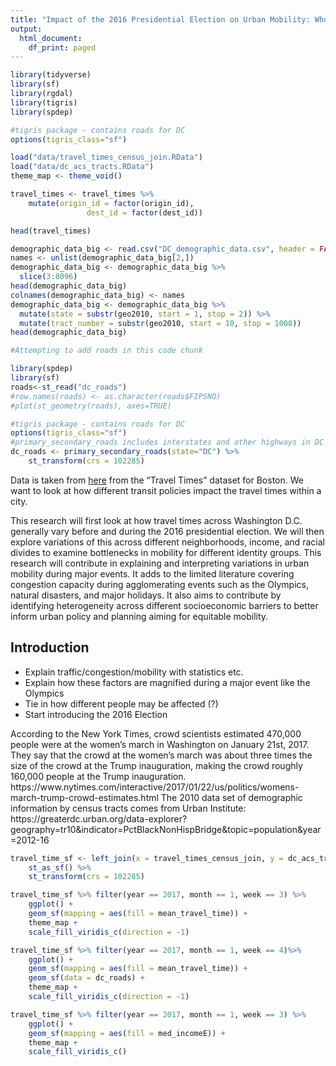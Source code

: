 ```yaml
---
title: "Impact of the 2016 Presidential Election on Urban Mobility: Who is Affected the Most?"
output:
  html_document:
    df_print: paged
---
```


```r
library(tidyverse)
library(sf)
library(rgdal)
library(tigris)
library(spdep)

#tigris package - contains roads for DC
options(tigris_class="sf")

load("data/travel_times_census_join.RData")
load("data/dc_acs_tracts.RData")
theme_map <- theme_void()

travel_times <- travel_times %>%
	mutate(origin_id = factor(origin_id),
				 dest_id = factor(dest_id))

head(travel_times)
```


```r
demographic_data_big <- read.csv("DC_demographic_data.csv", header = FALSE)
names <- unlist(demographic_data_big[2,])
demographic_data_big <- demographic_data_big %>%
  slice(3:8096)
head(demographic_data_big)
colnames(demographic_data_big) <- names
demographic_data_big <- demographic_data_big %>%
  mutate(state = substr(geo2010, start = 1, stop = 2)) %>%
  mutate(tract_number = substr(geo2010, start = 10, stop = 1000))
head(demographic_data_big)

```



```r
#Attempting to add roads in this code chunk

library(spdep)
library(sf)
roads<-st_read("dc_roads")
#row.names(roads) <- as.character(roads$FIPSNO)
#plot(st_geometry(roads), axes=TRUE)

#tigris package - contains roads for DC
options(tigris_class="sf")
#primary_secondary_roads includes interstates and other highways in DC
dc_roads <- primary_secondary_roads(state="DC") %>%
	st_transform(crs = 102285)
```

Data is taken from [here](https://movement.uber.com/?lang=en-US) from the "Travel Times" dataset for Boston. We want to look at how different transit policies impact the travel times within a city.

This research will first look at how travel times across Washington D.C. generally vary before and during the 2016 presidential election. We will then explore variations of this across different neighborhoods, income, and racial divides to examine bottlenecks in mobility for different identity groups. This research will contribute in explaining and interpreting variations in urban mobility during major events. It adds to the limited literature covering congestion capacity during agglomerating events such as the Olympics, natural disasters, and major holidays. It also aims to contribute by identifying heterogeneity across different socioeconomic barriers to better inform urban policy and planning aiming for equitable mobility.

## Introduction

* Explain traffic/congestion/mobility with statistics etc.
* Explain how these factors are magnified during a major event like the Olympics
* Tie in how different people may be affected (?)
* Start introducing the 2016 Election

According to the New York Times, crowd scientists estimated 470,000 people were at the women’s march in Washington on January 21st, 2017. They say that the crowd at the women’s march was about three times the size of the crowd at the Trump inauguration, making the crowd roughly 160,000 people at the Trump inauguration.
https://www.nytimes.com/interactive/2017/01/22/us/politics/womens-march-trump-crowd-estimates.html
The 2010 data set of demographic information by census tracts comes from Urban Institute: https://greaterdc.urban.org/data-explorer?geography=tr10&indicator=PctBlackNonHispBridge&topic=population&year=2012-16

```r
travel_time_sf <- left_join(x = travel_times_census_join, y = dc_acs_tracts, by = "GEOID") %>%
	st_as_sf() %>%
	st_transform(crs = 102285)
```

```r
travel_time_sf %>% filter(year == 2017, month == 1, week == 3) %>%
	ggplot() +
	geom_sf(mapping = aes(fill = mean_travel_time)) +
	theme_map +
	scale_fill_viridis_c(direction = -1)

travel_time_sf %>% filter(year == 2017, month == 1, week == 4)%>%
	ggplot() +
	geom_sf(mapping = aes(fill = mean_travel_time)) +
	geom_sf(data = dc_roads) +
	theme_map +
	scale_fill_viridis_c(direction = -1)
```



```r
travel_time_sf %>% filter(year == 2017, month == 1, week == 3) %>%
	ggplot() +
	geom_sf(mapping = aes(fill = med_incomeE)) +
	theme_map +
	scale_fill_viridis_c()
```
